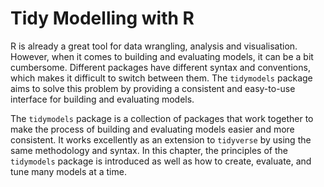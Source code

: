 # Tidy Modelling with R {#sec-tidy_intro}

R is already a great tool for data wrangling, analysis and visualisation. However, when it comes to building and evaluating models, it can be a bit cumbersome. Different packages have different syntax and conventions, which makes it difficult to switch between them. The `tidymodels` package aims to solve this problem by providing a consistent and easy-to-use interface for building and evaluating models.

The `tidymodels` package is a collection of packages that work together to make the process of building and evaluating models easier and more consistent. It works excellently as an extension to `tidyverse` by using the same methodology and syntax. In this chapter, the principles of the `tidymodels` package is introduced as well as how to create, evaluate, and tune many models at a time.